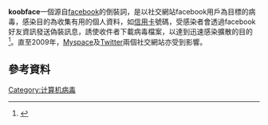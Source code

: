 {{Request_translation|en}}

'''koobface'''一個源自[[facebook|facebook]]的倒裝詞，是以社交網站facebook用戶為目標的病毒，感染目的為收集有用的個人資料，如[[信用卡|信用卡]]號碼，受感染者會透過facebook好友資訊發送偽裝訊息，誘使收件者下載病毒檔案，以達到迅速感染擴散的目的<ref>{{Cite web |url=http://paper.wenweipo.com/2008/12/06/GJ0812060007.htm |title=Koobface病毒襲Facebook |accessdate=2009-12-09 |archive-date=2009-10-24 |archive-url=https://web.archive.org/web/20091024035946/http://paper.wenweipo.com/2008/12/06/GJ0812060007.htm |dead-url=no }}</ref>。直至2009年，[[Myspace|Myspace]]及[[Twitter|Twitter]]兩個社交網站亦受到影響。

==參考資料==
<references/>
[[Category:计算机病毒|Category:计算机病毒]]
{{電腦小作品}}